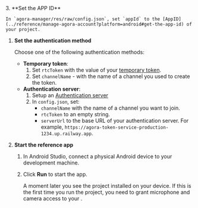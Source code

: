 <PlatformWrapper platform="android">
3. **Set the APP ID**

    In `agora-manager/res/raw/config.json`, set `appId` to the [AppID](../reference/manage-agora-account?platform=android#get-the-app-id) of your project.

1. **Set the authentication method**

    Choose one of the following authentication methods:

    - **Temporary token**:
        1. Set `rtcToken`  with the value of your [temporary token](../reference/manage-agora-account#generate-a-temporary-token).
        1. Set `channelName` - with the name of a channel you used to create the token.
    - **Authentication server**:
        1. Setup an [Authentication server](../get-started/authentication-workflow?platform#create-and-run-a-token-server)
        1. In `config.json`, set:
           - `channelName` with the name of a channel you want to join.
           - `rtcToken` to an empty string.
           - `serverUrl` to the base URL of your authentication server. For example, `https://agora-token-service-production-1234.up.railway.app`.

1.  **Start the <Vpl k="NAME" /> reference app**

    1. In Android Studio, connect a physical Android device to your development machine.
    
    1. Click **Run** to start the app.

        A moment later you see the project installed on your device. If this is the first time you run the project, you need to grant microphone and camera access to your <Vpl k="CLIENT"/>.
            
</PlatformWrapper>
